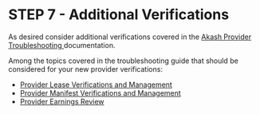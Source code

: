 # STEP 7 - Additional Verifications

As desired consider additional verifications covered in the [Akash Provider Troubleshooting ](../../akash-provider-troubleshooting/)documentation.

Among the topics covered in the troubleshooting guide that should be considered for your new provider verifications:

* [Provider Lease Verifications and Management](../../akash-provider-troubleshooting/provider-lease-management.md)
* [Provider Manifest Verifications and Management](../../akash-provider-troubleshooting/provider-manifests.md)
* [Provider Earnings Review](../../akash-provider-troubleshooting/provider-earnings.md)
